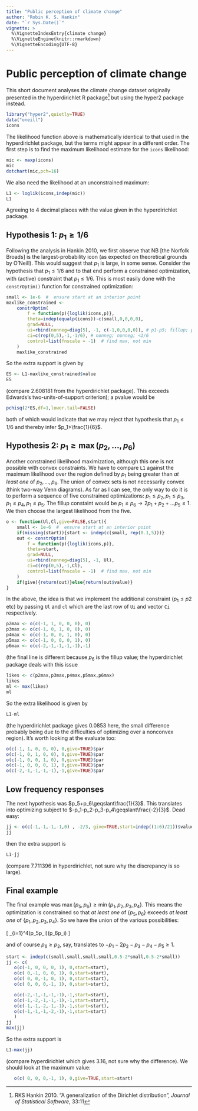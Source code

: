```yaml
---
title: "Public perception of climate change"
author: "Robin K. S. Hankin"
date: "`r Sys.Date()`"
vignette: >
  %\VignetteIndexEntry{climate change}
  %\VignetteEngine{knitr::rmarkdown}
  %\VignetteEncoding{UTF-8}
---
```



# Public perception of climate change

This short document analyses the climate change dataset originally
presented in the hyperdirichlet R package^[RKS Hankin 2010.  "A
generalization of the Dirichlet distribution", *Journal of Statistical
Software*, 33:11] but using the hyper2 package instead.


```r
library("hyper2",quietly=TRUE)
data("oneill")
icons
```

The likelihood function above is mathematically identical to that used in the
hyperdirichlet package, but the terms might appear in a different order.  The first step is to find the maximum
likelihood estimate for the ```icons``` likelihood:

```r
mic <- maxp(icons)
mic
dotchart(mic,pch=16)
```

We also need the likelihood at an unconstrained maximum:

```r
L1 <- loglik(icons,indep(mic))
L1
```

Agreeing to 4 decimal places with the value given in the
hyperdirichlet package.

## Hypothesis 1: $p_1\geqslant 1/6$

Following the analysis in Hankin 2010, we first observe that NB [the
Norfolk Broads] is the largest-probability icon (as expected on
theoretical grounds by O'Neill).  This would suggest that $p_1$ is
large, in some sense.  Consider the hypothesis that $p_1\leqslant 1/6$
and to that end perform a constrained optimization, with (active)
constraint that $p_1\leqslant 1/6$.  This is most easily done with the
```constrOptim()``` function for constrained optimization:

```r
small <- 1e-6  #  ensure start at an interior point
maxlike_constrained <-
    constrOptim(
        f = function(p){loglik(icons,p)},  
        theta=indep(equalp(icons))-c(small,0,0,0,0),
        grad=NULL,
        ui=rbind(nonneg=diag(5), -1, c(-1,0,0,0,0)), # p1-p5; fillup; p1
        ci=c(rep(0,5),-1,-1/6), # nonneg; nonneg; <1/6
        control=list(fnscale = -1)  # find max, not min
    )
    maxlike_constrained
```	

So the extra support is given by

```r
ES <- L1-maxlike_constrained$value 
ES
```

(compare 2.608181 from the hyperdirichlet package).  This exceeds
Edwards's two-units-of-support criterion); a pvalue would be

```r
pchisq(2*ES,df=1,lower.tail=FALSE)
```

both of which would indicate that we may reject that hypothesis that
$p_1\leqslant 1/6$ and thereby infer $p_1>\frac{1}{6}$.

## Hypothesis 2: $p_1\geqslant\max\left(p_2,\ldots,p_6\right)$

Another constrained likelihood maximization, although this one is not
possible with convex constraints.  We have to compare ```L1``` against
the maximum likelihood over the region defined by $p_1$ being greater
than *at least one* of $p_2,\ldots,p_6$.  The union of convex sets is
not necessarily convex (think two-way Venn diagrams).  As far as I can
see, the only way to do it is to perform a sequence of five
constrained optimizations: $p_1\leq p_2, p_1\leq p_3, p_1\leq p_4,
p_1\leq p_5$.  The fillup constaint would be $p_1\leq
p_6\longrightarrow 2p_1+p_2+\ldots p_5\leq 1$.  We then choose the
largest likelihood from the five.

```r
o <- function(Ul,Cl,give=FALSE,start){
    small <- 1e-6  #  ensure start at an interior point
    if(missing(start)){start <- indep(c(small, rep(0.1,5)))}
    out <- constrOptim(
        f = function(p){loglik(icons,p)},  
        theta=start,
        grad=NULL,
        ui=rbind(nonneg=diag(5), -1, Ul),
        ci=c(rep(0,5),-1,Cl), 
        control=list(fnscale = -1)  # find max, not min
    )
    if(give){return(out)}else{return(out$value)}
}
```

In the above, the idea is that we implement the additional constraint
($p_1\leq p2$ etc) by passing ```Ul``` and ```cl``` which are the last
row of ```Ui``` and vector ```Ci``` respectively.

```r
p2max <- o(c(-1, 1, 0, 0, 0), 0)
p3max <- o(c(-1, 0, 1, 0, 0), 0)
p4max <- o(c(-1, 0, 0, 1, 0), 0)
p5max <- o(c(-1, 0, 0, 0, 1), 0)
p6max <- o(c(-2,-1,-1,-1,-1),-1)
```

(the final line is different because $p_6$ is the fillup value; the
hyperdirichlet package deals with this issue 

```r
likes <- c(p2max,p3max,p4max,p5max,p6max)
likes
ml <- max(likes)
ml
```

So the extra likelihood is given by

```r
L1-ml
```

(the hyperdirichlet package gives 0.0853 here, the small difference
probably being due to the difficulties of optimizing over a nonconvex
region).  It's worth looking at the evaluate too:

```r
o(c(-1, 1, 0, 0, 0), 0,give=TRUE)$par
o(c(-1, 0, 1, 0, 0), 0,give=TRUE)$par
o(c(-1, 0, 0, 1, 0), 0,give=TRUE)$par
o(c(-1, 0, 0, 0, 1), 0,give=TRUE)$par
o(c(-2,-1,-1,-1,-1),-1,give=TRUE)$par
```

## Low frequency responses

The next hypothesis was $p_5+p_6\geqslant\frac{1}{3}$.  This translates
into optimizing subject to $-p_1-p_2-p_3-p_4\geqslant\frac{-2}{3}$.  Dead
easy:

```r
jj <- o(c(-1,-1,-1,-1,0) , -2/3, give=TRUE,start=indep((1:6)/21))$value
jj
```

then the extra support is 

```r
L1-jj
```

(compare 7.711396 in hyperdirichlet, not sure why the discrepancy is
so large).

## Final example

The final example was
$\max\left\{p_5,p_6\right\}\geqslant\min\left\{p_1,p_2,p_3,p_4\right\}$.
This means the optimization is constrained so that *at least one* of
$\left\{p_5,p_6\right\}$ exceeds *at least one* of
$\left\{p_1,p_2,p_3,p_4\right\}$.  So we have the union of the various
possibilities:

\[
\bigcup_{i=1}^4(p_5\geqslant p_i)\cup(p_6\geqslant p_i)
\]

and of course $p_6\geqslant p_2$, say, translates to
$-p_1-2p_2-p_3-p_4-p_5\geqslant 1$.

```r
start <- indep(c(small,small,small,small,0.5-2*small,0.5-2*small))
jj <- c(
   o(c(-1, 0, 0, 0, 1), 0,start=start),
   o(c( 0,-1, 0, 0, 1), 0,start=start),
   o(c( 0, 0,-1, 0, 1), 0,start=start),
   o(c( 0, 0, 0,-1, 1), 0,start=start),

   o(c(-2,-1,-1,-1,-1),-1,start=start),
   o(c(-1,-2,-1,-1,-1),-1,start=start),
   o(c(-1,-1,-2,-1,-1),-1,start=start),
   o(c(-1,-1,-1,-2,-1),-1,start=start)
   )
jj
max(jj)
```

So the extra support is

```r
L1-max(jj)
```
(compare hyperdirichlet which gives 3.16, not sure why the difference).
We should look at the maximum value:

```r
   o(c( 0, 0, 0,-1, 1), 0,give=TRUE,start=start)
```
